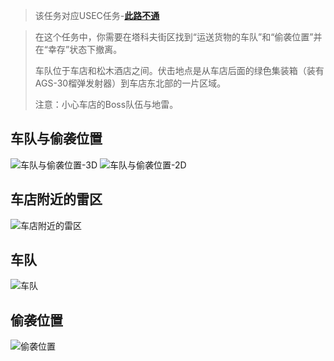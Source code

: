 > 该任务对应USEC任务-**[此路不通](/tasks/road-closed-usec)**

> 在这个任务中，你需要在塔科夫街区找到“运送货物的车队”和“偷袭位置”并在“幸存”状态下撤离。
>
> 车队位于车店和松木酒店之间。伏击地点是从车店后面的绿色集装箱（装有AGS-30榴弹发射器）到车店东北部的一片区域。
>
> <font className="text-red">注意：小心车店的Boss队伍与地雷。</font>

## 车队与偷袭位置

![车队与偷袭位置-3D](/tarkov/images/guides/green-corridor-bear/6d1c63c5-4a55-4f6d-a851-960a63473a11.webp "车队与偷袭位置-3D")
![车队与偷袭位置-2D](/tarkov/images/guides/green-corridor-bear/16f22225-7bbf-47a9-9715-32b443ca422d.webp "车队与偷袭位置-2D")

## 车店附近的雷区

![车店附近的雷区](/tarkov/images/guides/green-corridor-bear/streets-of-tarkov-lexos-minefield.webp "车店附近的雷区")

## 车队

![车队](/tarkov/images/guides/green-corridor-bear/b282f451-392d-4101-9aac-b00e9b175590.webp "车队")

## 偷袭位置

![偷袭位置](/tarkov/images/guides/green-corridor-bear/c85c2e06-f187-4a25-b672-ae71cb6b25cd.webp "偷袭位置")
